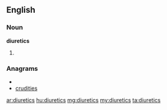 ==English==
===Noun===
'''diuretics'''

# {{plural of|[[diuretic]]}}

===Anagrams===
* {{alphagram|cdeiirstu}}
* [[crudities#English|crudities]]

[[ar:diuretics]]
[[hu:diuretics]]
[[mg:diuretics]]
[[my:diuretics]]
[[ta:diuretics]]